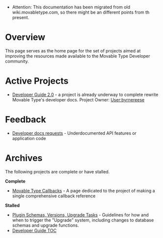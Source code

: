 *Attention: This documentation has been migrated from old wiki.movabletype.com, so there might be an different points from th present.

= Overview =

This page serves as the home page for the set of projects aimed at improving the resources made available to the Movable Type Developer community.

= Active Projects =

* [[Documentation:Developer Guide|Developer Guide 2.0]] - a project is already underway to complete rewrite Movable Type's developer docs. Project Owner: [[User:byrnereese]]

= Feedback = 

* [[Developer docs requests]] - Underdocumented API features or application code

= Archives = 

The following projects are complete or have stalled.

'''Complete'''

* [[Movable Type Callbacks]] - A page dedicated to the project of making a single comprehensive callback reference

'''Stalled'''

* [[Plugin Schemas, Versions, Upgrade Tasks]] - Guidelines for how and when to trigger the "Upgrade" system, including changes to database schemas and upgrade functions.
* [[Developer Guide TOC]]


